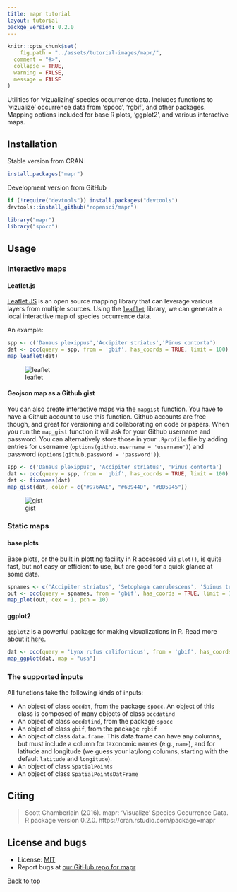 ```yaml
---
title: mapr tutorial
layout: tutorial
packge_version: 0.2.0
---
```


```r
knitr::opts_chunk$set(
	fig.path = "../assets/tutorial-images/mapr/",
  comment = "#>",
  collapse = TRUE,
  warning = FALSE,
  message = FALSE
)
```

Utilities for 'vizualizing' species occurrence data. Includes functions to 'vizualize' occurrence data from 'spocc', 'rgbif', and other packages. Mapping options included for base R plots, 'ggplot2', and various interactive maps.

<section id="installation">

## Installation

Stable version from CRAN

```r
install.packages("mapr")
```

Development version from GitHub

```r
if (!require("devtools")) install.packages("devtools")
devtools::install_github("ropensci/mapr")
```

```r
library("mapr")
library("spocc")
```

<section id="usage">

## Usage

### Interactive maps

#### Leaflet.js

[Leaflet JS](http://leafletjs.com/) is an open source mapping library that can leverage various layers from multiple sources. Using the [`leaflet`](http://cran.rstudio.com/package=leaflet) library, we can generate a local interactive map of species occurrence data.

An example:

```r
spp <- c('Danaus plexippus','Accipiter striatus','Pinus contorta')
dat <- occ(query = spp, from = 'gbif', has_coords = TRUE, limit = 100)
map_leaflet(dat)
```

![leaflet](img/leaflet.png)

#### Geojson map as a Github gist

You can also create interactive maps via the `mapgist` function. You have to have a Github account to use this function. Github accounts are free though, and great for versioning and collaborating on code or papers. When you run the `map_gist` function it will ask for your Github username and password. You can alternatively store those in your `.Rprofile` file by adding entries for username (`options(github.username = 'username')`) and password (`options(github.password = 'password')`).

```r
spp <- c('Danaus plexippus', 'Accipiter striatus', 'Pinus contorta')
dat <- occ(query = spp, from = 'gbif', has_coords = TRUE, limit = 100)
dat <- fixnames(dat)
map_gist(dat, color = c("#976AAE", "#6B944D", "#BD5945"))
```

![gist](img/gist.png)

### Static maps

#### base plots

Base plots, or the built in plotting facility in R accessed via `plot()`, is quite fast, but not easy or efficient to use, but are good for a quick glance at some data.

```r
spnames <- c('Accipiter striatus', 'Setophaga caerulescens', 'Spinus tristis')
out <- occ(query = spnames, from = 'gbif', has_coords = TRUE, limit = 100)
map_plot(out, cex = 1, pch = 10)
```

#### ggplot2

`ggplot2` is a powerful package for making visualizations in R. Read more about it [here](https://cran.rstudio.com/web/packages/ggplot2/).

```r
dat <- occ(query = 'Lynx rufus californicus', from = 'gbif', has_coords = TRUE, limit = 200)
map_ggplot(dat, map = "usa")
```

### The supported inputs

All functions take the following kinds of inputs:

* An object of class `occdat`, from the package `spocc`. An object of
this class is composed of many objects of class `occdatind`
* An object of class `occdatind`, from the package `spocc`
* An object of class `gbif`, from the package `rgbif`
* An object of class `data.frame`. This data.frame can have any columns, but
must include a column for taxonomic names (e.g., `name`), and for latitude
and longitude (we guess your lat/long columns, starting with the default
`latitude` and `longitude`).
* An object of class `SpatialPoints`
* An object of class `SpatialPointsDatFrame`

<section id="citing">

## Citing

> Scott Chamberlain (2016). mapr: 'Visualize' Species Occurrence Data. R package version 0.2.0. https://cran.rstudio.com/package=mapr


<section id="license_bugs">

## License and bugs

* License: [MIT](http://opensource.org/licenses/MIT)
* Report bugs at [our GitHub repo for mapr](https://github.com/ropensci/mapr/issues?state=open)


[Back to top](#top)
